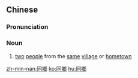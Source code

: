 {{also|同乡}}
==Chinese==
{{zh-forms|s=同乡}}

===Pronunciation===
{{zh-pron
|m=tóngxiāng
|h=pfs=thùng-hiông
|mn=qz,tw,xm:tông-hiong/zz:thông-hiang/qz:tâng-hiuⁿ/twv:tâng-hiong
|cat=n
}}

===Noun===
{{zh-noun}}

# {{lb|zh|literary}} [[two]] [[people]] from the [[same]] [[village]] or [[hometown]]

[[zh-min-nan:同鄉]]
[[ko:同鄉]]
[[hu:同鄉]]